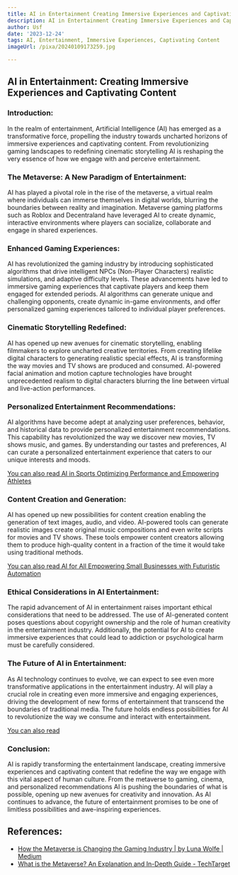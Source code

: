```yaml
---
title: AI in Entertainment Creating Immersive Experiences and Captivating Content
description: AI in Entertainment Creating Immersive Experiences and Captivating Content
author: Usf
date: '2023-12-24'
tags: AI, Entertainment, Immersive Experiences, Captivating Content
imageUrl: /pixa/20240109173259.jpg

---
```

## AI in Entertainment: Creating Immersive Experiences and Captivating  Content

### Introduction:
In the realm of entertainment, Artificial Intelligence (AI) has emerged as a transformative force, propelling the industry towards uncharted horizons of immersive experiences and  captivating content. From revolutionizing gaming landscapes to redefining  cinematic  storytelling AI is reshaping the very essence  of how we engage with and perceive entertainment.

### The Metaverse: A New Paradigm of Entertainment:
AI has  played a pivotal role in the rise of the metaverse, a virtual realm  where individuals can immerse themselves in digital worlds, blurring  the boundaries between reality and imagination. Metaverse gaming platforms such as Roblox and Decentraland have leveraged AI to create dynamic, interactive environments where players can socialize, collaborate and engage in shared experiences.

###  Enhanced Gaming  Experiences:
AI has revolutionized the gaming  industry by introducing sophisticated algorithms that drive intelligent NPCs (Non-Player Characters) realistic simulations, and adaptive difficulty levels. These advancements have  led to immersive gaming experiences  that captivate players and keep them  engaged for extended periods. AI algorithms can  generate unique and challenging opponents, create dynamic in-game environments, and offer personalized  gaming  experiences tailored to individual player preferences.

### Cinematic Storytelling Redefined:
AI has opened up new avenues for cinematic storytelling, enabling filmmakers to  explore uncharted creative territories. From creating lifelike digital characters  to generating realistic special effects, AI is transforming the way movies and TV shows are produced  and consumed. AI-powered facial animation  and motion capture technologies have brought  unprecedented  realism to  digital characters blurring the line between virtual and live-action  performances.

### Personalized Entertainment Recommendations:
AI algorithms have become adept at analyzing user preferences, behavior, and historical data to provide  personalized entertainment recommendations. This capability has revolutionized the way we  discover new movies, TV shows music, and games. By understanding our tastes and preferences, AI can curate  a personalized entertainment experience that  caters to our unique  interests and moods.

[You can  also read AI in Sports Optimizing Performance and Empowering Athletes](AI%20in%20Sports%20Optimizing%20Performance%20and%20Empowering%20Athletes)


### Content Creation and Generation:
AI has opened up  new possibilities for content creation enabling the generation of text images, audio, and video. AI-powered tools can generate realistic images create original music compositions and even  write scripts for movies  and TV shows. These tools empower content creators allowing them to produce high-quality content in a fraction of the time it would take using traditional methods.

[You can also read AI for All Empowering  Small Businesses with Futuristic Automation](AI%20for%20All%20Empowering%20Small%20Businesses%20with%20Futuristic%20Automation)


### Ethical Considerations in AI Entertainment:
The rapid advancement of AI in entertainment raises  important ethical considerations that need to be addressed. The use of AI-generated content poses  questions about copyright ownership and the  role of human creativity  in the entertainment industry. Additionally, the potential for AI to create immersive experiences that could lead to addiction or psychological harm  must be carefully considered.

### The Future of AI in Entertainment:
As AI technology continues to evolve, we  can expect to see even more transformative applications in  the entertainment industry. AI will play a crucial role in creating even  more immersive and engaging experiences, driving the  development of new forms of entertainment that transcend  the  boundaries  of  traditional media. The future holds endless possibilities for AI  to revolutionize the way  we consume and interact with entertainment.

[You can also read ]()


### Conclusion:
AI is rapidly transforming the  entertainment landscape, creating immersive experiences and captivating content that redefine the way we engage with this vital aspect of human culture. From the metaverse to gaming, cinema, and personalized recommendations AI is pushing  the boundaries of what is possible, opening up new avenues  for  creativity and innovation.  As AI continues to advance, the future of entertainment  promises to be one of limitless  possibilities  and awe-inspiring  experiences.

## References:
- [How the Metaverse is Changing the Gaming Industry | by Luna Wolfe | Medium](https://medium.com/@lunawolfe01/how-the-metaverse-is-changing-the-gaming-industry-c6b32dd77cf8)
- [What is the Metaverse? An Explanation and In-Depth Guide - TechTarget](https://www.techtarget.com/whatis/feature/The-metaverse-explained-Everything-you-need-to-know)
